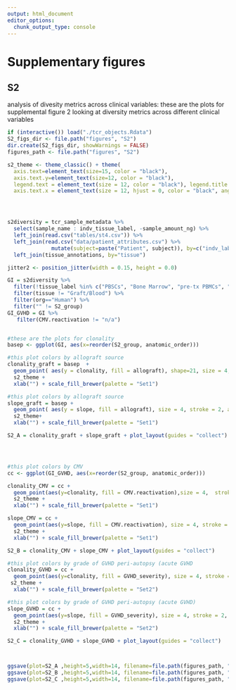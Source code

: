 ```yaml
---
output: html_document
editor_options: 
  chunk_output_type: console
---
```


# Supplementary figures
## S2

analysis of divesity metrics across clinical variables: these are the plots for supplemental figure 2 looking at diversity metrics across different clinical variables

```R
if (interactive()) load("./tcr_objects.Rdata")
S2_figs_dir <- file.path("figures", "S2")
dir.create(S2_figs_dir, showWarnings = FALSE)
figures_path <- file.path("figures", "S2")

s2_theme <- theme_classic() + theme(
  axis.text=element_text(size=15, color = "black"),
  axis.text.y=element_text(size=12, color = "black"),
  legend.text = element_text(size = 12, color = "black"), legend.title = element_text(size = 15, color = "black"), axis.title = element_text(size = 15, color = "black", face = "bold"),
  axis.text.x = element_text(size = 12, hjust = 0, color = "black", angle = -30))




s2diversity = tcr_sample_metadata %>% 
  select(sample_name : indv_tissue_label, -sample_amount_ng) %>% 
  left_join(read.csv("tables/st4.csv")) %>%
  left_join(read.csv("data/patient_attributes.csv") %>%
              mutate(subject=paste("Patient", subject)), by=c("indv_label" = "subject")) %>%
  left_join(tissue_annotations, by="tissue")

jitter2 <- position_jitter(width = 0.15, height = 0.0)

GI = s2diversity %>%
  filter(!tissue_label %in% c("PBSCs", "Bone Marrow", "pre-tx PBMCs", "Heart", "Kidney", "mLN")) %>%
  filter(tissue != "Graft/Blood") %>% 
  filter(org=="Human") %>% 
  filter("" != S2_group)
GI_GVHD = GI %>%
   filter(CMV.reactivation != "n/a")


#these are the plots for clonality
basep <- ggplot(GI, aes(x=reorder(S2_group, anatomic_order)))

#this plot colors by allograft source
clonality_graft = basep  +
  geom_point( aes(y = clonality, fill = allograft), shape=21, size = 4, stroke = 2, alpha = .8, position = jitter2) +
  s2_theme +
  xlab("") + scale_fill_brewer(palette = "Set1")

#this plot colors by allograft source
slope_graft = basep + 
  geom_point( aes(y = slope, fill = allograft), size = 4, stroke = 2, alpha = .8, position = jitter2, shape=21) +
  s2_theme+
  xlab("") + scale_fill_brewer(palette = "Set1")

S2_A = clonality_graft + slope_graft + plot_layout(guides = "collect")




#this plot colors by CMV
cc <- ggplot(GI_GVHD, aes(x=reorder(S2_group, anatomic_order)))

clonality_CMV = cc + 
  geom_point(aes(y=clonality, fill = CMV.reactivation),size = 4,  stroke = 2, alpha = .8, position = jitter2, shape=21) +
  s2_theme +
  xlab("") + scale_fill_brewer(palette = "Set1")

slope_CMV = cc + 
  geom_point(aes(y=slope, fill = CMV.reactivation), size = 4, stroke = 2, alpha = .8, position = jitter2, shape=21) +
  s2_theme +
  xlab("") + scale_fill_brewer(palette = "Set1")

S2_B = clonality_CMV + slope_CMV + plot_layout(guides = "collect")

#this plot colors by grade of GVHD peri-autopsy (acute GVHD
clonality_GVHD = cc + 
  geom_point(aes(y=clonality, fill = GVHD_severity), size = 4, stroke = 2, alpha = .8, position = jitter2, shape=21) +
 s2_theme +
  xlab("") + scale_fill_brewer(palette = "Set2")

#this plot colors by grade of GVHD peri-autopsy (acute GVHD)
slope_GVHD = cc + 
  geom_point(aes(y=slope, fill = GVHD_severity), size = 4, stroke = 2, alpha = .8, position = jitter2, shape=21) +
  s2_theme +
  xlab("") + scale_fill_brewer(palette = "Set2")

S2_C = clonality_GVHD + slope_GVHD + plot_layout(guides = "collect")



ggsave(plot=S2_A ,height=5,width=14, filename=file.path(figures_path, "S2A_by_graft.pdf"))
ggsave(plot=S2_B ,height=5,width=14, filename=file.path(figures_path, "S2A_by_CMV.pdf"))
ggsave(plot=S2_C ,height=5,width=14, filename=file.path(figures_path, "S2A_by_GVHD.pdf"))


```
